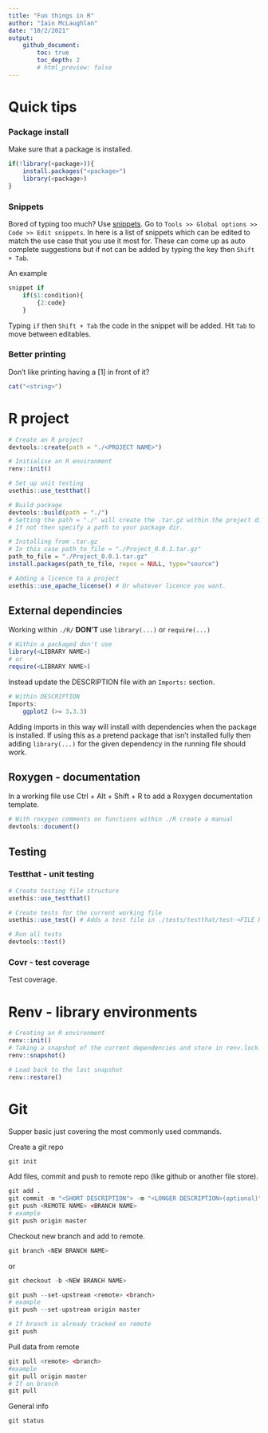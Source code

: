```yaml
---
title: "Fun things in R"
author: "Iain McLaughlan"
date: "10/2/2021"
output:
    github_document:
        toc: true
        toc_depth: 2
        # html_preview: false
---
```


# Quick tips

### Package install
Make sure that a package is installed. 

```r
if(!library(<package>)){
    install.packages("<package>")
    library(<package>)
}
```

### Snippets

Bored of typing too much? Use [snippets](https://jozef.io/r906-rstudio-snippets/).
Go to `Tools >> Global options >> Code >> Edit snippets`. In here is a list of 
snippets which can be edited to match the use case that you use it most for. 
These can come up as auto complete suggestions but if not can be added by typing
the key then `Shift + Tab`.

An example 

```r
snippet if
    if($1:condition){
        {2:code}
    }
```

Typing `if` then `Shift + Tab` the code in the snippet will be added. Hit `Tab` 
to move between editables.

### Better printing

Don't like printing having a [1] in front of it?

```r
cat("<string>")
```

# R project 

``` r
# Create an R project
devtools::create(path = "./<PROJECT NAME>")

# Initialise an R environment
renv::init()

# Set up unit testing
usethis::use_testthat()

# Build package
devtools::build(path = "./")
# Setting the path = "./" will create the .tar.gz within the project dir.
# If not then specify a path to your package dir.

# Installing from .tar.gz
# In this case path_to_file = "./Project_0.0.1.tar.gz"
path_to_file = "./Project_0.0.1.tar.gz"
install.packages(path_to_file, repos = NULL, type="source")

# Adding a licence to a project
usethis::use_apache_license() # Or whatever licence you want.
```

## External dependincies

Working within `./R/` **DON'T** use `library(...)` or `require(...)`

``` r
# Within a packaged don't use
library(<LIBRARY NAME>)
# or
require(<LIBRARY NAME>)
```

Instead update the DESCRIPTION file with an `Imports: ` section.
``` r
# Within DESCRIPTION
Imports:
    ggplot2 (>= 3.3.3)
```

Adding imports in this way will install with dependencies when the package is 
installed. If using this as a pretend package that isn't installed fully then 
adding `library(...)` for the given dependency in the running file should work.

## Roxygen - documentation

In a working file use Ctrl + Alt + Shift + R to add a Roxygen documentation template.
``` r
# With roxygen comments on functions within ./R create a manual
devtools::document()
```

## Testing

### Testthat - unit testing
``` r
# Create testing file structure
usethis::use_testthat()

# Create tests for the current working file
usethis::use_test() # Adds a test file in ./tests/testthat/test-<FILE NAME>.R

# Run all tests
devtools::test()
```

### Covr - test coverage

Test coverage.

# Renv - library environments

```r
# Creating an R environment
renv::init()
# Taking a snapshot of the current dependencies and store in renv.lock.
renv::snapshot()

# Load back to the last snapshot
renv::restore()
```

# Git

Supper basic just covering the most commonly used commands.

Create a git repo
```r
git init
```

Add files, commit and push to remote repo (like github or another file store).

```r
git add . 
git commit -m "<SHORT DESCRIPTION"> -m "<LONGER DESCRIPTION>(optional)"
git push <REMOTE NAME> <BRANCH NAME>
# example
git push origin master
```

Checkout new branch and add to remote.

```r
git branch <NEW BRANCH NAME>
```

or 

```r
git checkout -b <NEW BRANCH NAME>

git push --set-upstream <remote> <branch>
# example
git push --set-upstream origin master

# If branch is already tracked on remote
git push
```

Pull data from remote

```r
git pull <remote> <branch>
#example
git pull origin master
# If on branch
git pull
```

General info

```r
git status
```
